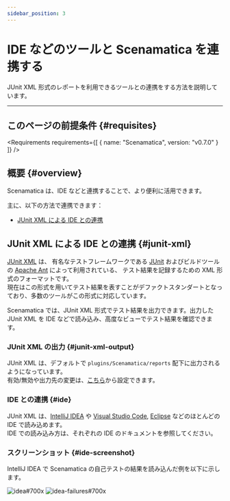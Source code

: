 ```yaml
---
sidebar_position: 3
---
```



# IDE などのツールと Scenamatica を連携する

JUnit XML 形式のレポートを利用できるツールとの連携をする方法を説明しています。

---

## このページの前提条件 {#requisites}

<Requirements requirements={[
  {
    name: "Scenamatica",
    version: "v0.7.0"
  }
]} />


## 概要  {#overview}

Scenamatica は、IDE などと連携することで、より便利に活用できます。

主に、以下の方法で連携できます：

+ [JUnit XML による IDE との連携](#junit-xml)

## JUnit XML による IDE との連携 {#junit-xml}

[JUnit XML](https://www.ibm.com/docs/ja/developer-for-zos/9.1.1?topic=formats-junit-xml-format) は、
有名なテストフレームワークである [JUnit](https://junit.org/junit5/) およびビルドツールの [Apache Ant](https://ant.apache.org/) によって利用されている、
テスト結果を記録するための XML 形式のフォーマットです。  
現在はこの形式を用いてテスト結果を表すことがデファクトスタンダートとなっており、多数のツールがこの形式に対応しています。

Scenamatica では、JUnit XML 形式でテスト結果を出力できます。出力した JUnit XML を IDE などで読み込み、高度なビューでテスト結果を確認できます。

### JUnit XML の出力 {#junit-xml-output}

JUnit XML は、デフォルトで `plugins/Scenamatica/reports` 配下に出力されるようになっています。  
有効/無効や出力先の変更は、[こちら](/docs/getting-started/configuration/#reporting-junit)から設定できます。

### IDE との連携 {#ide}

JUnit XML は、[IntelliJ IDEA](https://www.jetbrains.com/ja-jp/idea/) や [Visual Studio Code](https://azure.microsoft.com/ja-jp/products/visual-studio-code/),
[Eclipse](https://www.eclipse.org/) などのほとんどの IDE で読み込めます。  
IDE での読み込み方は、それぞれの IDE のドキュメントを参照してください。

### スクリーンショット {#ide-screenshot}

IntelliJ IDEA で Scenamatica の自己テストの結果を読み込んだ例を以下に示します。

![idea#700x](images/other-tools/idea/idea.png)
![idea-failures#700x](images/other-tools/idea/idea-failures.png)

